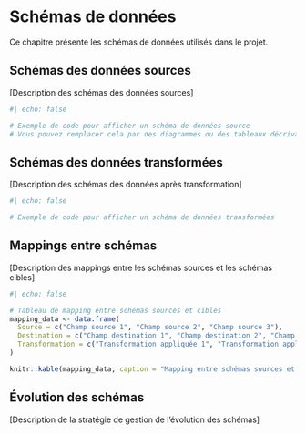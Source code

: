 # Schémas de données

Ce chapitre présente les schémas de données utilisés dans le projet.

## Schémas des données sources

\[Description des schémas des données sources\]

```r
#| echo: false

# Exemple de code pour afficher un schéma de données source
# Vous pouvez remplacer cela par des diagrammes ou des tableaux décrivant vos schémas
```

## Schémas des données transformées

\[Description des schémas des données après transformation\]

```r
#| echo: false

# Exemple de code pour afficher un schéma de données transformées
```

## Mappings entre schémas

\[Description des mappings entre les schémas sources et les schémas cibles\]

```r
#| echo: false

# Tableau de mapping entre schémas sources et cibles
mapping_data <- data.frame(
  Source = c("Champ source 1", "Champ source 2", "Champ source 3"),
  Destination = c("Champ destination 1", "Champ destination 2", "Champ destination 3"),
  Transformation = c("Transformation appliquée 1", "Transformation appliquée 2", "Transformation appliquée 3")
)

knitr::kable(mapping_data, caption = "Mapping entre schémas sources et cibles")
```

## Évolution des schémas

\[Description de la stratégie de gestion de l'évolution des schémas\]
